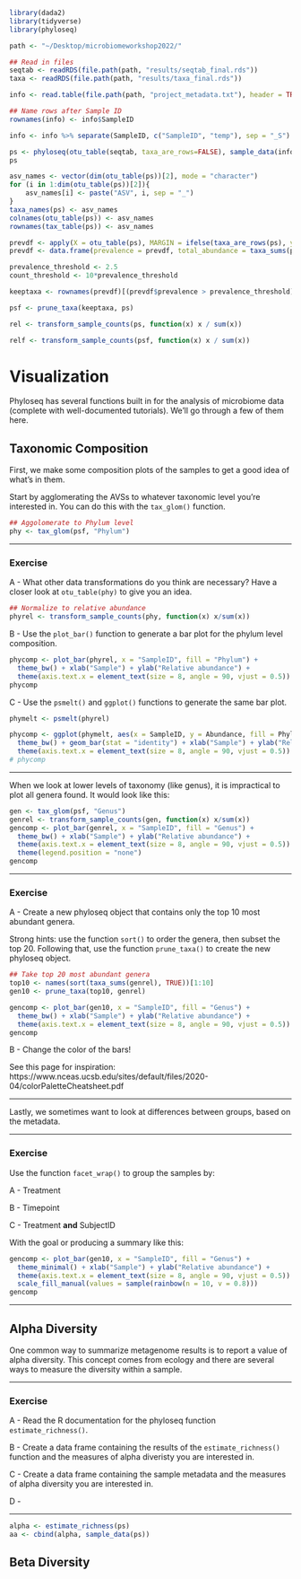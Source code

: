 ```r
library(dada2)
library(tidyverse)
library(phyloseq)

path <- "~/Desktop/microbiomeworkshop2022/"

## Read in files
seqtab <- readRDS(file.path(path, "results/seqtab_final.rds"))
taxa <- readRDS(file.path(path, "results/taxa_final.rds"))

info <- read.table(file.path(path, "project_metadata.txt"), header = TRUE)

## Name rows after Sample ID
rownames(info) <- info$SampleID

info <- info %>% separate(SampleID, c("SampleID", "temp"), sep = "_S")

ps <- phyloseq(otu_table(seqtab, taxa_are_rows=FALSE), sample_data(info), tax_table(taxa))
ps

asv_names <- vector(dim(otu_table(ps))[2], mode = "character")
for (i in 1:dim(otu_table(ps))[2]){
	asv_names[i] <- paste("ASV", i, sep = "_")
}
taxa_names(ps) <- asv_names
colnames(otu_table(ps)) <- asv_names
rownames(tax_table(ps)) <- asv_names

prevdf <- apply(X = otu_table(ps), MARGIN = ifelse(taxa_are_rows(ps), yes = 1, no = 2), FUN = function(x){sum(x > 0)})
prevdf <- data.frame(prevalence = prevdf, total_abundance = taxa_sums(ps), tax_table(ps))

prevalence_threshold <- 2.5
count_threshold <- 10*prevalence_threshold

keeptaxa <- rownames(prevdf)[(prevdf$prevalence > prevalence_threshold) & (prevdf$total_abundance > count_threshold)]

psf <- prune_taxa(keeptaxa, ps)

rel <- transform_sample_counts(ps, function(x) x / sum(x))

relf <- transform_sample_counts(psf, function(x) x / sum(x))

```

# Visualization

Phyloseq has several functions built in for the analysis of microbiome data (complete with well-documented tutorials). We'll go through a few of them here. 

## Taxonomic Composition

First, we make some composition plots of the samples to get a good idea of what's in them. 

Start by agglomerating the AVSs to whatever taxonomic level you're interested in. You can do this with the `tax_glom()` function.

```r
## Aggolomerate to Phylum level
phy <- tax_glom(psf, "Phylum")
```

---

### Exercise

A - What other data transformations do you think are necessary? Have a closer look at `otu_table(phy)` to give you an idea. 

```r
## Normalize to relative abundance
phyrel <- transform_sample_counts(phy, function(x) x/sum(x))
```

B - Use the `plot_bar()` function to generate a bar plot for the phylum level composition. 

```r
phycomp <- plot_bar(phyrel, x = "SampleID", fill = "Phylum") + 
  theme_bw() + xlab("Sample") + ylab("Relative abundance") +
  theme(axis.text.x = element_text(size = 8, angle = 90, vjust = 0.5))
phycomp
```

C - Use the `psmelt()`  and `ggplot()` functions to generate the same bar plot. 

```r
phymelt <- psmelt(phyrel)

phycomp <- ggplot(phymelt, aes(x = SampleID, y = Abundance, fill = Phylum)) +
  theme_bw() + geom_bar(stat = "identity") + xlab("Sample") + ylab("Relative abundance") +
  theme(axis.text.x = element_text(size = 8, angle = 90, vjust = 0.5))
# phycomp
```

---
  
When we look at lower levels of taxonomy (like genus), it is impractical to plot all genera found. It would look like this:

```r
gen <- tax_glom(psf, "Genus")
genrel <- transform_sample_counts(gen, function(x) x/sum(x))
gencomp <- plot_bar(genrel, x = "SampleID", fill = "Genus") + 
  theme_bw() + xlab("Sample") + ylab("Relative abundance") +
  theme(axis.text.x = element_text(size = 8, angle = 90, vjust = 0.5)) +
  theme(legend.position = "none")
gencomp
```

---

### Exercise

A - Create a new phyloseq object that contains only the top 10 most abundant genera. 

Strong hints: use the function `sort()` to order the genera, then subset the top 20. Following that, use the function `prune_taxa()` to create the new phyloseq object. 


```r
## Take top 20 most abundant genera
top10 <- names(sort(taxa_sums(genrel), TRUE))[1:10]
gen10 <- prune_taxa(top10, genrel)

gencomp <- plot_bar(gen10, x = "SampleID", fill = "Genus") + 
  theme_bw() + xlab("Sample") + ylab("Relative abundance") +
  theme(axis.text.x = element_text(size = 8, angle = 90, vjust = 0.5))
gencomp
```

B - Change the color of the bars!

See this page for inspiration:
https://www.nceas.ucsb.edu/sites/default/files/2020-04/colorPaletteCheatsheet.pdf

---

Lastly, we sometimes want to look at differences between groups, based on the metadata. 

---

### Exercise

Use the function `facet_wrap()` to group the samples by:

A - Treatment

B - Timepoint

C - Treatment **and** SubjectID

With the goal or producing a summary like this:
 
```r
gencomp <- plot_bar(gen10, x = "SampleID", fill = "Genus") + 
  theme_minimal() + xlab("Sample") + ylab("Relative abundance") +
  theme(axis.text.x = element_text(size = 8, angle = 90, vjust = 0.5)) + facet_wrap(~Treatment*SubjectID, nrow = 1, scales = "free_x") +
  scale_fill_manual(values = sample(rainbow(n = 10, v = 0.8)))
gencomp
```

---

## Alpha Diversity

One common way to summarize metagenome results is to report a value of alpha diversity. This concept comes from ecology and there are several ways to measure the diversity within a sample. 

---

### Exercise

A - Read the R documentation for the phyloseq function `estimate_richness()`. 

B - Create a data frame containing the results of the `estimate_richness()` function and the measures of alpha diveristy you are interested in. 

C - Create a data frame containing the sample metadata and the measures of alpha diversity you are interested in. 

D - 

---

```r
alpha <- estimate_richness(ps)
aa <- cbind(alpha, sample_data(ps))
```

## Beta Diversity


